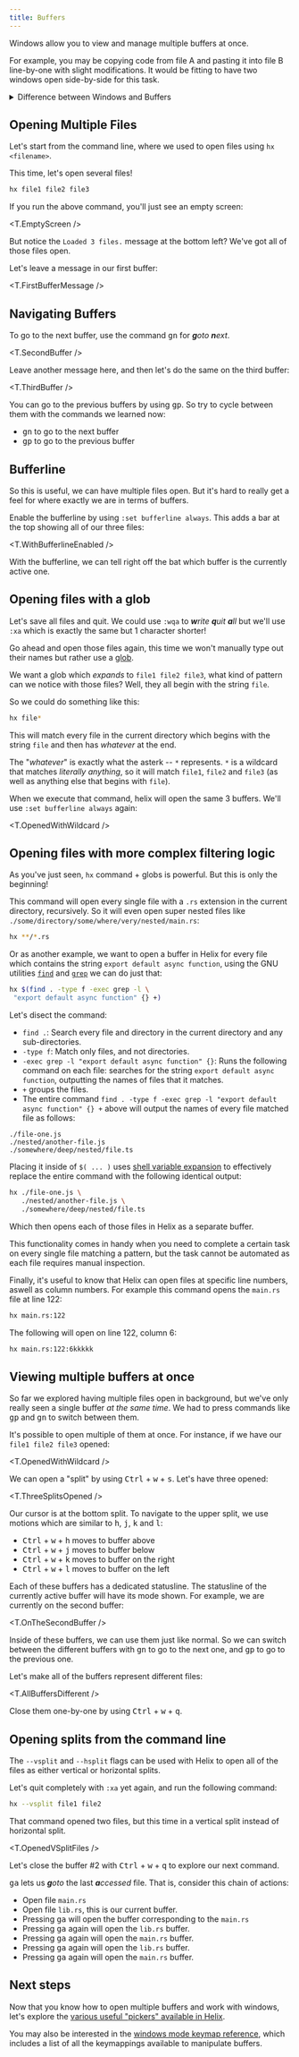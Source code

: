 ```yaml
---
title: Buffers
---
```



Windows allow you to view and manage multiple buffers at once.

For example, you may be copying code from file A and pasting it into file B line-by-one with slight modifications. It would be fitting to have two windows open side-by-side for this task.

<details>
<summary>
  Difference between Windows and Buffers
</summary>

- A buffer is the in-memory text of a file.

  For example you can open 10 files with:

  ```sh
  # expands to: hx file1 file2 ... file10
  hx file{1..10}
  ```

  There will be 10 buffers stored in memory, but only 1 opened window.

- A window is a viewport on a buffer.

  If you open those 10 files again with `--vsplit` (probably a bad idea!):

  ```sh
  hx --vsplit file{1..10}
  ```

  It'll store 10 buffers in memory, as well as open 10 windows.

</details>

## Opening Multiple Files

Let's start from the command line, where we used to open files using `hx <filename>`.

This time, let's open several files!

```sh
hx file1 file2 file3
```

If you run the above command, you'll just see an empty screen:

<T.EmptyScreen />

But notice the `Loaded 3 files.` message at the bottom left? We've got all of those files open.

Let's leave a message in our first buffer:

<T.FirstBufferMessage />

## Navigating Buffers

To go to the next buffer, use the command <kbd>gn</kbd> for _**g**oto **n**ext_.

<T.SecondBuffer />

Leave another message here, and then let's do the same on the third buffer:

<T.ThirdBuffer />

You can go to the previous buffers by using <kbd>gp</kbd>. So try to cycle between them with the commands we learned now:

- <kbd>gn</kbd> to go to the next buffer
- <kbd>gp</kbd> to go to the previous buffer

## Bufferline

So this is useful, we can have multiple files open. But it's hard to really get a feel for where exactly we are in terms of buffers.

Enable the bufferline by using `:set bufferline always`. This adds a bar at the top showing all of our three files:

<T.WithBufferlineEnabled />

With the bufferline, we can tell right off the bat which buffer is the currently active one.

## Opening files with a glob

Let's save all files and quit. We could use `:wqa` to _**w**rite **q**uit **a**ll_ but we'll use `:xa` which is exactly the same but 1 character shorter!

Go ahead and open those files again, this time we won't manually type out their names but rather use a [glob](https://tldp.org/LDP/abs/html/globbingref.html).

We want a glob which _expands_ to `file1 file2 file3`, what kind of pattern can we notice with those files? Well, they all begin with the string `file`.

So we could do something like this:

```sh
hx file*
```

This will match every file in the current directory which begins with the string `file` and then has _whatever_ at the end.

The "_whatever_" is exactly what the asterk -- `*` represents. `*` is a wildcard that matches _literally anything_, so it will match `file1`, `file2` and `file3` (as well as anything else that begins with `file`).

When we execute that command, helix will open the same 3 buffers. We'll use `:set bufferline always` again:

<T.OpenedWithWildcard />

## Opening files with more complex filtering logic

As you've just seen, `hx` command + globs is powerful. But this is only the beginning!

This command will open every single file with a `.rs` extension in the current directory, recursively. So it will even open super nested files like `./some/directory/some/where/very/nested/main.rs`:

```sh
hx **/*.rs
```

Or as another example, we want to open a buffer in Helix for every file which contains the string `export default async function`, using the GNU utilities [`find`](https://www.gnu.org/software/findutils/manual/html_mono/find.html) and [`grep`](https://www.gnu.org/software/grep/) we can do just that:

```sh
hx $(find . -type f -exec grep -l \
 "export default async function" {} +)
```

Let's disect the command:

- `find .`: Search every file and directory in the current directory and any sub-directories.
- `-type f`: Match only files, and not directories.
- `-exec grep -l "export default async function" {}`: Runs the following command on each file: searches for the string `export default async function`, outputting the names of files that it matches.
- `+` groups the files.
- The entire command `find . -type f -exec grep -l "export default async function" {} +` above will output the names of every file matched file as follows:

```
./file-one.js
./nested/another-file.js
./somewhere/deep/nested/file.ts
```

Placing it inside of `$( ... )` uses [shell variable expansion](https://www.gnu.org/software/bash/manual/html_node/Shell-Parameter-Expansion.html) to effectively replace the entire command with the following identical output:

```sh
hx ./file-one.js \
   ./nested/another-file.js \
   ./somewhere/deep/nested/file.ts
```

Which then opens each of those files in Helix as a separate buffer.

This functionality comes in handy when you need to complete a certain task on every single file matching a pattern, but the task cannot be automated as each file requires manual inspection.

Finally, it's useful to know that Helix can open files at specific line numbers, aswell as column numbers. For example this command opens the `main.rs` file at line 122:

```sh
hx main.rs:122
```

The following will open on line 122, column 6:

```sh
hx main.rs:122:6kkkkk
```

## Viewing multiple buffers at once

So far we explored having multiple files open in background, but we've only really seen a single buffer _at the same time_. We had to press commands like <kbd>gp</kbd> and <kbd>gn</kbd> to switch between them.

It's possible to open multiple of them at once. For instance, if we have our `file1 file2 file3` opened:

<T.OpenedWithWildcard />

We can open a "split" by using <kbd>Ctrl</kbd> + <kbd>w</kbd> + <kbd>s</kbd>. Let's have three opened:

<T.ThreeSplitsOpened />

Our cursor is at the bottom split. To navigate to the upper split, we use motions which are similar to <kbd>h</kbd>, <kbd>j</kbd>, <kbd>k</kbd> and <kbd>l</kbd>:

- <kbd>Ctrl</kbd> + <kbd>w</kbd> + <kbd>h</kbd> moves to buffer above
- <kbd>Ctrl</kbd> + <kbd>w</kbd> + <kbd>j</kbd> moves to buffer below
- <kbd>Ctrl</kbd> + <kbd>w</kbd> + <kbd>k</kbd> moves to buffer on the right
- <kbd>Ctrl</kbd> + <kbd>w</kbd> + <kbd>l</kbd> moves to buffer on the left

Each of these buffers has a dedicated statusline. The statusline of the currently active buffer will have its mode shown. For example, we are currently on the second buffer:

<T.OnTheSecondBuffer />

Inside of these buffers, we can use them just like normal. So we can switch between the different buffers with <kbd>gn</kbd> to go to the next one, and <kbd>gp</kbd> to go to the previous one.

Let's make all of the buffers represent different files:

<T.AllBuffersDifferent />

Close them one-by-one by using <kbd>Ctrl</kbd> + <kbd>w</kbd> + <kbd>q</kbd>.

## Opening splits from the command line

The `--vsplit` and `--hsplit` flags can be used with Helix to open all of the files as either vertical or horizontal splits.

Let's quit completely with `:xa` yet again, and run the following command:

```sh
hx --vsplit file1 file2
```

That command opened two files, but this time in a vertical split instead of horizontal split.

<T.OpenedVSplitFiles />

Let's close the buffer #2 with <kbd>Ctrl</kbd> + <kbd>w</kbd> + <kbd>q</kbd> to explore our next command.

<kbd>ga</kbd> lets us _**g**oto_ the last _**a**ccessed_ file. That is, consider this chain of actions:

- Open file `main.rs`
- Open file `lib.rs`, this is our current buffer.
- Pressing <kbd>ga</kbd> will open the buffer corresponding to the `main.rs`
- Pressing <kbd>ga</kbd> again will open the `lib.rs` buffer.
- Pressing <kbd>ga</kbd> again will open the `main.rs` buffer.
- Pressing <kbd>ga</kbd> again will open the `lib.rs` buffer.
- Pressing <kbd>ga</kbd> again will open the `main.rs` buffer.

## Next steps

Now that you know how to open multiple buffers and work with windows, let's explore the [various useful "pickers" available in Helix](/usage/pickers).

You may also be interested in the [windows mode keymap reference](/reference/keymap#window-mode), which includes a list of all the keymappings available to manipulate buffers.
